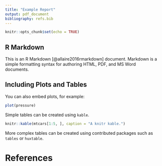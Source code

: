 ---
title: "Example Report"
output: pdf_document
bibliography: refs.bib
---

```{r setup, include=FALSE}
knitr::opts_chunk$set(echo = TRUE)
```

## R Markdown

This is an R Markdown [@allaire2016rmarkdown] document. Markdown is a simple formatting syntax for authoring HTML, PDF, and MS Word documents.

## Including Plots and Tables

You can also embed plots, for example:

```{r pressure, echo=FALSE}
plot(pressure)
```


Simple tables can be created using `kable`.

```{r pressure, echo=FALSE, results='asis'}
knitr::kable(mtcars[1:5, ], caption = "A knitr kable.")
```

More complex tables can be created using contributed packages such as `tables` or `huxtable`.

# References
